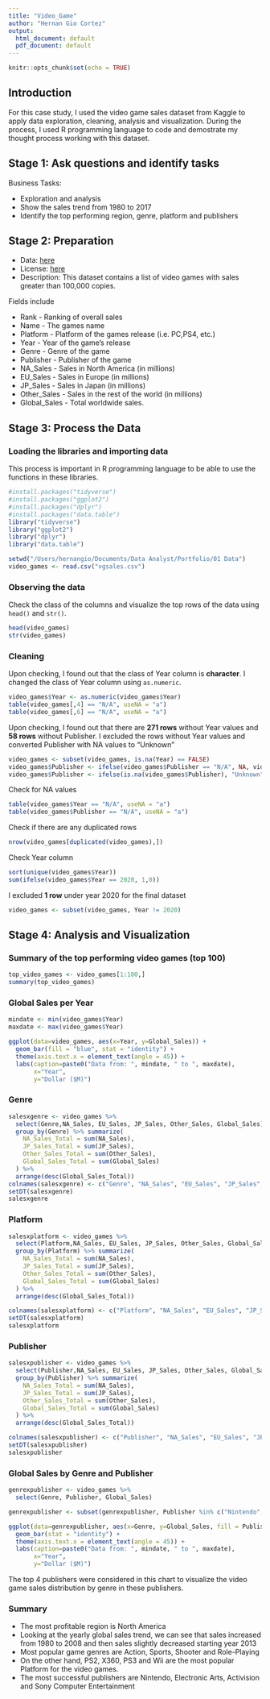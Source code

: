 ```yaml
---
title: "Video_Game"
author: "Hernan Gio Cortez"
output:
  html_document: default
  pdf_document: default
---
```


```r
knitr::opts_chunk$set(echo = TRUE)
```

## Introduction

For this case study, I used the video game sales dataset from Kaggle to apply data exploration,  cleaning, analysis and visualization. During the process, I used R programming language to code and demostrate my  thought process working with this dataset.


## Stage 1: Ask questions and identify tasks

Business Tasks:

* Exploration and analysis
* Show the sales trend from 1980 to 2017
* Identify the top performing region, genre, platform and publishers

## Stage 2: Preparation

* Data: [here](https://www.kaggle.com/datasets/gregorut/videogamesales)
* License: [here](https://github.com/GregorUT/vgchartzScrape/blob/master/LICENSE)
* Description: This dataset contains a list of video games with sales greater than 100,000 copies. 

Fields include

* Rank - Ranking of overall sales
* Name - The games name
* Platform - Platform of the games release (i.e. PC,PS4, etc.)
* Year - Year of the game's release
* Genre - Genre of the game
* Publisher - Publisher of the game
* NA_Sales - Sales in North America (in millions)
* EU_Sales - Sales in Europe (in millions)
* JP_Sales - Sales in Japan (in millions)
* Other_Sales - Sales in the rest of the world (in millions)
* Global_Sales - Total worldwide sales.

## Stage 3: Process the Data

### Loading the libraries and importing data
This process is important in R programming language to be able to use the functions in these libraries.

```r
#install.packages("tidyverse")
#install.packages("ggplot2")
#install.packages("dplyr")
#install.packages("data.table")
library("tidyverse")
library("ggplot2")
library("dplyr")
library("data.table")
```

```r
setwd("/Users/hernangio/Documents/Data Analyst/Portfolio/01 Data")
video_games <- read.csv("vgsales.csv")
```
### Observing the data

Check the class of the columns and visualize the top rows of the data using `head()` and `str()`.

```r
head(video_games)
str(video_games)
```

### Cleaning

Upon checking, I found out that the class of Year column is **character**. I changed the class of Year column using `as.numeric`.

```r
video_games$Year <- as.numeric(video_games$Year)
table(video_games[,4] == "N/A", useNA = "a")
table(video_games[,6] == "N/A", useNA = "a")
```

Upon checking, I found out that there are **271 rows** without Year values and **58 rows** without Publisher. I excluded the rows without Year values and converted Publisher with NA values to "Unknown"

```r
video_games <- subset(video_games, is.na(Year) == FALSE)
video_games$Publisher <- ifelse(video_games$Publisher == "N/A", NA, video_games$Publisher)
video_games$Publisher <- ifelse(is.na(video_games$Publisher), "Unknown" , video_games$Publisher)
```

Check for NA values

```r
table(video_games$Year == "N/A", useNA = "a")
table(video_games$Publisher == "N/A", useNA = "a")
```

Check if there are any duplicated rows

```r
nrow(video_games[duplicated(video_games),])
```

Check Year column

```r
sort(unique(video_games$Year))
sum(ifelse(video_games$Year == 2020, 1,0))
```
I excluded **1 row** under year 2020 for the final dataset


```r
video_games <- subset(video_games, Year != 2020)
```

## Stage 4: Analysis and Visualization

### Summary of the top performing video games (top 100)

```r
top_video_games <- video_games[1:100,]
summary(top_video_games)
```

### Global Sales per Year

```r
mindate <- min(video_games$Year)
maxdate <- max(video_games$Year)

ggplot(data=video_games, aes(x=Year, y=Global_Sales)) +
  geom_bar(fill = "blue", stat = "identity") +
  theme(axis.text.x = element_text(angle = 45)) +
  labs(caption=paste0("Data from: ", mindate, " to ", maxdate),
       x="Year",
       y="Dollar ($M)")
```

### Genre

```r
salesxgenre <- video_games %>% 
  select(Genre,NA_Sales, EU_Sales, JP_Sales, Other_Sales, Global_Sales) %>% 
  group_by(Genre) %>% summarize(
    NA_Sales_Total = sum(NA_Sales),
    JP_Sales_Total = sum(JP_Sales),
    Other_Sales_Total = sum(Other_Sales),
    Global_Sales_Total = sum(Global_Sales)
  ) %>% 
  arrange(desc(Global_Sales_Total))
colnames(salesxgenre) <- c("Genre", "NA_Sales", "EU_Sales", "JP_Sales", "Other_Sales", "Global_Sales")
setDT(salesxgenre)
salesxgenre
```

### Platform

```r
salesxplatform <- video_games %>% 
  select(Platform,NA_Sales, EU_Sales, JP_Sales, Other_Sales, Global_Sales) %>% 
  group_by(Platform) %>% summarize(
    NA_Sales_Total = sum(NA_Sales),
    JP_Sales_Total = sum(JP_Sales),
    Other_Sales_Total = sum(Other_Sales),
    Global_Sales_Total = sum(Global_Sales)
  ) %>% 
  arrange(desc(Global_Sales_Total))

colnames(salesxplatform) <- c("Platform", "NA_Sales", "EU_Sales", "JP_Sales", "Other_Sales", "Global_Sales")
setDT(salesxplatform)
salesxplatform
```

### Publisher

```r
salesxpublisher <- video_games %>% 
  select(Publisher,NA_Sales, EU_Sales, JP_Sales, Other_Sales, Global_Sales) %>% 
  group_by(Publisher) %>% summarize(
    NA_Sales_Total = sum(NA_Sales),
    JP_Sales_Total = sum(JP_Sales),
    Other_Sales_Total = sum(Other_Sales),
    Global_Sales_Total = sum(Global_Sales)
  ) %>% 
  arrange(desc(Global_Sales_Total))

colnames(salesxpublisher) <- c("Publisher", "NA_Sales", "EU_Sales", "JP_Sales", "Other_Sales", "Global_Sales")
setDT(salesxpublisher)
salesxpublisher
```

### Global Sales by Genre and Publisher

```r
genrexpublisher <- video_games %>% 
  select(Genre, Publisher, Global_Sales)

genrexpublisher <- subset(genrexpublisher, Publisher %in% c("Nintendo", "Electronic Arts", "Activision", "Sony Computer Entertainment"))
```


```r
ggplot(data=genrexpublisher, aes(x=Genre, y=Global_Sales, fill = Publisher)) +
  geom_bar(stat = "identity") +
  theme(axis.text.x = element_text(angle = 45)) +
  labs(caption=paste0("Data from: ", mindate, " to ", maxdate),
       x="Year",
       y="Dollar ($M)")

```

The top 4 publishers were considered in this chart to visualize the video game sales distribution by genre in these publishers. 


### Summary

* The most profitable region is North America
* Looking at the yearly global sales trend, we can see that sales increased from 1980 to 2008 and then sales slightly decreased starting year 2013
* Most popular game genres are Action, Sports, Shooter and Role-Playing
* On the other hand, PS2, X360, PS3 and Wii are the most popular Platform for the video games.
* The most successful publishers are Nintendo, Electronic Arts, Activision and Sony Computer Entertainment

